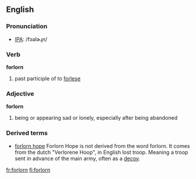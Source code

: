 ==English==

===Pronunciation===
*[[IPA]]: /fɔəlɚɻn/

===Verb===
'''forlorn'''
# past participle of to [[forlese]]

===Adjective===
'''forlorn'''
#being or appearing sad or lonely, especially after being abandoned

===Derived terms===
*[[forlorn hope]]  Forlorn Hope is not derived from the word forlorn.  It comes from the dutch "Verlorene Hoop", in English lost troop.  Meaning a troop sent in advance of the main army, often as a [[decoy]]. <!--small military party chosen to be first to attack a [[breach]] in the wall of a [[fortress]].-->

[[fr:forlorn]]
[[fi:forlorn]]